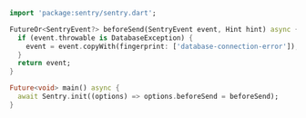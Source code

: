 ```dart
import 'package:sentry/sentry.dart';

FutureOr<SentryEvent?> beforeSend(SentryEvent event, Hint hint) async {
  if (event.throwable is DatabaseException) {
    event = event.copyWith(fingerprint: ['database-connection-error']);
  }
  return event;
}

Future<void> main() async {
  await Sentry.init((options) => options.beforeSend = beforeSend);
}
```
